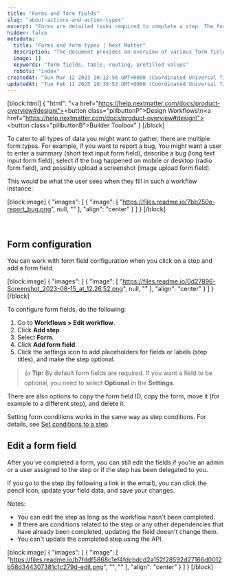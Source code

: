 ```yaml
---
title: "Forms and form fields"
slug: "about-actions-and-action-types"
excerpt: "Forms are detailed tasks required to complete a step. The form field might be to enter customer address or select a meal type from a dropdown. Each step can consist of multiple mandatory or optional form fields."
hidden: false
metadata: 
  title: "Forms and form types | Next Matter"
  description: "The document provides an overview of various form field types and configuration options available for designing workflows, including text inputs, radio buttons, file uploads, dropdowns, and routing, with tips on setting conditions, prefilled values, and integrating external data sources."
  image: []
  keywords: "form fields, table, routing, prefilled values"
  robots: "index"
createdAt: "Sun Mar 12 2023 10:12:56 GMT+0000 (Coordinated Universal Time)"
updatedAt: "Tue Feb 11 2025 10:39:53 GMT+0000 (Coordinated Universal Time)"
---
```

[block:html]
{
  "html": "<a href=\"https://help.nextmatter.com/docs/product-overview#design\"><button class=\"pillbuttonP\">Design Workflows</button></a>\n<a href=\"https://help.nextmatter.com/docs/product-overview#design\"><button class=\"pillbuttonB\">Builder Toolbox</button></a>"
}
[/block]


To cater to all types of data you might want to gather, there are multiple form types. For example, if you want to report a bug, You might want a user to enter a summary (short text input form field), describe a bug (long text input form field), select if the bug happened on mobile or desktop (radio form field), and possibly upload a screenshot (image upload form field). 

This would be what the user sees when they fill in such a workflow instance:

[block:image]
{
  "images": [
    {
      "image": [
        "https://files.readme.io/7bb250e-report_bug.png",
        null,
        ""
      ],
      "align": "center"
    }
  ]
}
[/block]


<br />

## Form configuration

You can work with form field configuration when you click on a step and add a form field. 

[block:image]
{
  "images": [
    {
      "image": [
        "https://files.readme.io/0d27896-Screenshot_2023-08-15_at_12.26.52.png",
        null,
        ""
      ],
      "align": "center"
    }
  ]
}
[/block]


To configure form fields, do the following:

1. Go to **Workflows > Edit workflow**. 
2. Click **Add step**. 
3. Select **Form**. 
4. Click **Add form field**. 
5. Click the settings icon to add placeholders for fields or labels (step titles), and make the step optional.

> 👍 **Tip:** By default form fields are required. If you want a field to be optional, you need to select **Optional** in the **Settings**.

There are also options to copy the form field ID, copy the form, move it (for example to a different step), and delete it. 

Setting form conditions works in the same way as step conditions. For details, see [Set conditions to a step](/docs/set-conditions-to-a-step)

## Edit a form field

After you've completed a form, you can still edit the fields if you're an admin or a user assigned to the step or if the step has been delegated to you. 

If you go to the step (by following a link in the email), you can click the pencil icon, update your field data, and save your changes. 

Notes:

- You can edit the step as long as the workflow hasn't been completed.
- If there are conditions related to the step or any other dependencies that have already been completed, updating the field doesn't change them.
- You can't update the completed step using the API.

[block:image]
{
  "images": [
    {
      "image": [
        "https://files.readme.io/b7fddf5868c1ef4fdcbdcd2a152f28592d27166d0012b58d344307381c1c279d-edit.png",
        "",
        ""
      ],
      "align": "center"
    }
  ]
}
[/block]


